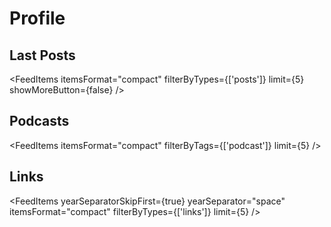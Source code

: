 # Profile

## Last Posts

<FeedItems
  itemsFormat="compact"
  filterByTypes={['posts']}
  limit={5}
  showMoreButton={false}
/>

## Podcasts

<FeedItems itemsFormat="compact" filterByTags={['podcast']} limit={5} />

## Links

<FeedItems
  yearSeparatorSkipFirst={true}
  yearSeparator="space"
  itemsFormat="compact"
  filterByTypes={['links']}
  limit={5}
/>
